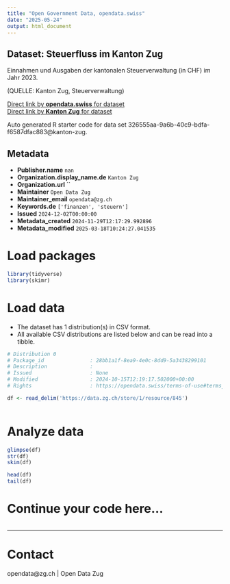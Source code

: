 ```yaml
---
title: "Open Government Data, opendata.swiss"
date: "2025-05-24"
output: html_document
---
```


## Dataset: Steuerfluss im Kanton Zug

Einnahmen und Ausgaben der kantonalen Steuerverwaltung (in CHF) im Jahr 2023.

(QUELLE: Kanton Zug, Steuerverwaltung)

[Direct link by **opendata.swiss** for dataset](https://opendata.swiss/de/dataset/steuerfluss-im-kanton-zug)<br>
[Direct link by **Kanton Zug** for dataset](https://www.zg.ch/behoerden/gesundheitsdirektion/statistikfachstelle/themen/oeffentliche-finanzen/steuerstatistik?ebene=e01&kennzahl=k01)

Auto generated R starter code for data set 326555aa-9a6b-40c9-bdfa-f6587dfac883@kanton-zug.

## Metadata

- **Publisher.name** `nan`
- **Organization.display_name.de** `Kanton Zug`
- **Organization.url** ``
- **Maintainer** `Open Data Zug`
- **Maintainer_email** `opendata@zg.ch`
- **Keywords.de** `['finanzen', 'steuern']`
- **Issued** `2024-12-02T00:00:00`
- **Metadata_created** `2024-11-29T12:17:29.992896`
- **Metadata_modified** `2025-03-18T10:24:27.041535`


# Load packages

```r

library(tidyverse)
library(skimr)

```

# Load data

-   The dataset has 1 distribution(s) in CSV format.
-   All available CSV distributions are listed below and can be read into a tibble.

```r

# Distribution 0
# Package_id               : 28bb1a1f-8ea9-4e0c-8dd9-5a3438299101
# Description              : 
# Issued                   : None
# Modified                 : 2024-10-15T12:19:17.502000+00:00
# Rights                   : https://opendata.swiss/terms-of-use#terms_by

df <- read_delim('https://data.zg.ch/store/1/resource/845')



```

# Analyze data

```r

glimpse(df)
str(df)
skim(df)

head(df)
tail(df)

```

# Continue your code here...

```r

```

------------------------------------------------------------------------

# Contact

opendata@zg.ch | Open Data Zug
